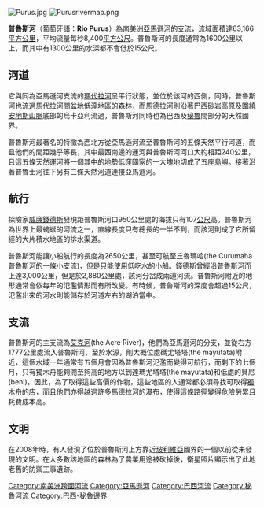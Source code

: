 [[File:Purus.jpg|thumb]]
[[File:Purusrivermap.png|thumb]]

'''普魯斯河'''（葡萄牙語：'''Rio Purus'''）為[[南美洲|南美洲]][[亞馬遜河|亞馬遜河]]的[[支流|支流]]，流域面積達63,166[[平方公里|平方公里]]，平均流量每秒8,400[[平方公尺|平方公尺]]。普魯斯河的長度通常為1600公里以上，而其中有1300公里的水深都不會低於15公尺。

== 河道 ==
它與同為亞馬遜河支流的[[瑪代拉河|瑪代拉河]]呈平行狀態，並位於該河的西側，同時，普魯斯河也流過馬代拉河間[[盆地|盆地]]低漥地區的[[森林|森林]]，而馬德拉河則沿著[[巴西|巴西]]砂岩高原及圍繞[[安地斯山脈|安地斯山脈]]底部的烏卡亞利流過，普魯斯河同時也為巴西及[[秘魯|秘魯]]間部分的天然國界。

普魯斯河最著名的特徵為西北方從亞馬遜河流至普魯斯河的五條天然平行河道，而且他們的間距幾乎等長，其中最西南邊的運河與普魯斯河河口大約相距240公里，且這五條天然運河將一個其中的地勢低窪國家的一大塊地切成了五座[[島嶼|島嶼]]。接著沿著普魯士河往下另有三條天然河道連接亞馬遜河。

== 航行 ==
探險家[[威廉錢德斯|威廉錢德斯]]發現距普魯斯河口950公里處的海拔只有107[[公尺|公尺]]高。普魯斯河為世界上最蜿蜒的河流之一，直線長度只有總長的一半不到，而該河則成了它所留經的大片積水地區的排水渠道。

普魯斯河能讓小船航行的長度為2650公里，甚至可航至丘魯瑪哈(the Curumaha 普魯斯河的一條小支流)，但是只能使用低吃水的小船。錢德斯曾經沿普魯斯河而上達3,000公里，但是於2,880公里處，該河分岔成兩道河流。普魯斯河附近的地形通常會依每年的氾濫情形而有所改變。有時候，普魯斯河的深度會超過15公尺，氾濫出來的河水則能儲存於河道左右的湖泊當中。

== 支流 ==
普魯斯河的主支流為[[艾克河|艾克河]](the Acre River)，他們為亞馬遜河的分支，並從右方1777公里處流入普魯斯河，至於水源，則大概位處碼尤塔塔(the mayutata)附近，這個水域一年通常有五個月會因為普魯斯河氾濫而變得可航行，而剩下的七個月，只有獨木舟能夠溯至夠高的地方以到達瑪尤塔塔(the mayutata)和低處的貝尼(beni)，因此，為了取得這些高價的作物，這些地區的人通常都必須尋找可取得[[獨木舟|獨木舟]]的店，而且他們亦得越過許多馬德拉河的瀑布，使得這條路徑變得危險勞累且耗費成本高。

== 文明 ==
在2008年時，有人發現了位於普魯斯河上方靠近[[玻利維亞|玻利維亞]]國界的一個以前從未發現的文明。在大多數該地區的森林為了農業用途被砍掉後，衛星照片顯示出了此地老舊的防禦工事遺跡。

{{DEFAULTSORT:Purus}}
[[Category:南美洲跨國河流|Category:南美洲跨國河流]]
[[Category:亞馬遜河|Category:亞馬遜河]]
[[Category:巴西河流|Category:巴西河流]]
[[Category:秘魯河流|Category:秘魯河流]]
[[Category:巴西-秘魯邊界|Category:巴西-秘魯邊界]]